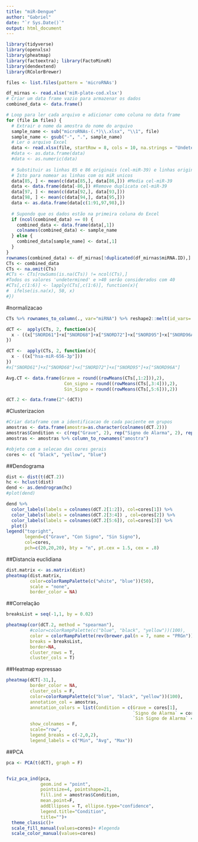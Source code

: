 ```yaml
---
title: "miR-Dengue"
author: "Gabriel"
date: "`r Sys.Date()`"
output: html_document
---
```


```r
library(tidyverse)
library(openxlsx)
library(pheatmap)
library(factoextra); library(FactoMineR)
library(dendextend)
library(RColorBrewer)
```

```r
files <- list.files(pattern = 'microRNAs')

df_mirnas <- read.xlsx('miR-plate-cod.xlsx')
# Criar um data frame vazio para armazenar os dados
combined_data <- data.frame()

# Loop para ler cada arquivo e adicionar como coluna no data frame
for (file in files) {
  # Extrair o nome da amostra do nome do arquivo
  sample_name <- sub("microRNAs-(.*)\\.xlsx", "\\1", file)
  sample_name <- gsub("-", ".", sample_name)
  # Ler o arquivo Excel
  data <- read.xlsx(file, startRow = 8, cols = 10, na.strings = "Undetermined", skipEmptyRows = F)
  #data <- as.data.frame(data)
  #data <- as.numeric(data)
  
  # Substituir as linhas 85 e 86 originais (cel-miR-39) e linhas originais 93-96 (controles de reação) pelas médias destas linhas
  # Isto para nomear as linhas com os miR unicos
  data[85, ] <- mean(c(data[85,], data[86,])) #Media cel-miR-39
  data <- data.frame(data[-86,]) #Remove duplicata cel-miR-39
  data[97, ] <- mean(c(data[92,], data[93,]))
  data[98, ] <- mean(c(data[94,], data[95,]))
  data <- as.data.frame(data[c(1:91,97,98),])
  
  # Supondo que os dados estão na primeira coluna do Excel
  if (ncol(combined_data) == 0) {
    combined_data <- data.frame(data[,1])
    colnames(combined_data) <- sample_name
  } else {
    combined_data[sample_name] <- data[,1]
  }
}
rownames(combined_data) <- df_mirnas[!duplicated(df_mirnas$miRNA.ID),]
CTs <- combined_data
CTs <- na.omit(CTs)
#CTs <- CTs[rowSums(is.na(CTs)) != ncol(CTs),]
#Todos os valores 'undetermined' e >40 serão considerados com 40
#CTs[,c(1:6)] <- lapply(CTs[,c(1:6)], function(x){
#  ifelse(is.na(x), 50, x)
#})
```

#normalizacao
```r
CTs %>% rownames_to_column(., var="miRNA") %>% reshape2::melt(id_vars='miRNA') %>% group_by(miRNA) %>% rstatix::get_summary_stats(show=c('ci', 'sd')) %>% View()

dCT <-  apply(CTs, 2, function(x){
  x - ((x["SNORD61"]+x["SNORD68"]+x["SNORD72"]+x["SNORD95"]+x["SNORD96A"])/5)
})

dCT <-  apply(CTs, 2, function(x){
  x - ((x["hsa-miR-656-3p"]))
})
#x["SNORD61"]+x["SNORD68"]+x["SNORD72"]+x["SNORD95"]+x["SNORD96A"]

Avg.CT <- data.frame(Grave = round((rowMeans(CTs[,1:2])),2),
                      Con_signo = round((rowMeans(CTs[,3:4])),2),
                      Sin_Signo = round((rowMeans(CTs[,5:6])),2))

dCT.2 <- data.frame(2^-(dCT))
```

#Clusterizacion
```r
#Criar dataframe com a identificacao de cada paciente em grupos
amostras <- data.frame(amostra=as.character(colnames(dCT.2)))
amostras$Condition <- c(rep("Grave", 2), rep("Signo de Alarma", 2), rep("Sin Signo de Alarma", 2))
amostras <- amostras %>% column_to_rownames("amostra")

#objeto com a selecao das cores gerais
cores <- c( "black", "yellow", "blue")
```
##Dendograma
```r
dist <- dist(t(dCT.2))
hc <- hclust(dist)
dend <- as.dendrogram(hc)
#plot(dend)

dend %>% 
  color_labels(labels = colnames(dCT.2[1:2]), col=cores[1]) %>%
  color_labels(labels = colnames(dCT.2[3:4]) , col=cores[2]) %>%
  color_labels(labels = colnames(dCT.2[5:6]), col=cores[3]) %>%
  plot() 
legend("topright",
       legend=c("Grave", "Con Signo", "Sin Signo"),
       col=cores,
       pch=c(20,20,20), bty = "n", pt.cex = 1.5, cex = .8)

```

##Distancia euclidiana
```r
dist.matrix <- as.matrix(dist)
pheatmap(dist.matrix,
         color=colorRampPalette(c("white", "blue"))(50),
         scale = "none",
         border_color = NA)
```

##Correlação
```r
breaksList = seq(-1,1, by = 0.02)

pheatmap(cor(dCT.2, method = "spearman"),
         #color=colorRampPalette(c("blue", "black", "yellow"))(100),
         color = colorRampPalette(rev(brewer.pal(n = 7, name = "PRGn")))(length(breaksList)), # Defines the vector of colors for the legend (it has to be of the same lenght of breaksList)
         breaks = breaksList,
         border=NA,
         cluster_rows = T,
         cluster_cols = T)
```

##Heatmap expressao
```r
pheatmap(dCT[-31,],
         border_color = NA,
         cluster_cols = F,
         color=colorRampPalette(c("blue", "black", "yellow"))(100),
         annotation_col = amostras,
         annotation_colors = list(Condition = c(Grave = cores[1],
                                                `Signo de Alarma` = cores[2],
                                                `Sin Signo de Alarma` = cores[3])),
         show_colnames = F,
         scale="row",
         legend_breaks = c(-2,0,2),
         legend_labels = c("Min", "Avg", "Max"))
```

##PCA
```r
pca <- PCA(t(dCT), graph = F)


fviz_pca_ind(pca,
             geom.ind = "point",
             pointsize=4, pointshape=21,
             fill.ind = amostras$Condition,
             mean.point=F,
             addEllipses = T, ellipse.type="confidence",
             legend.title="Condition",
             title="")+
  theme_classic()+
  scale_fill_manual(values=cores)+ #legenda
  scale_color_manual(values=cores)
```

